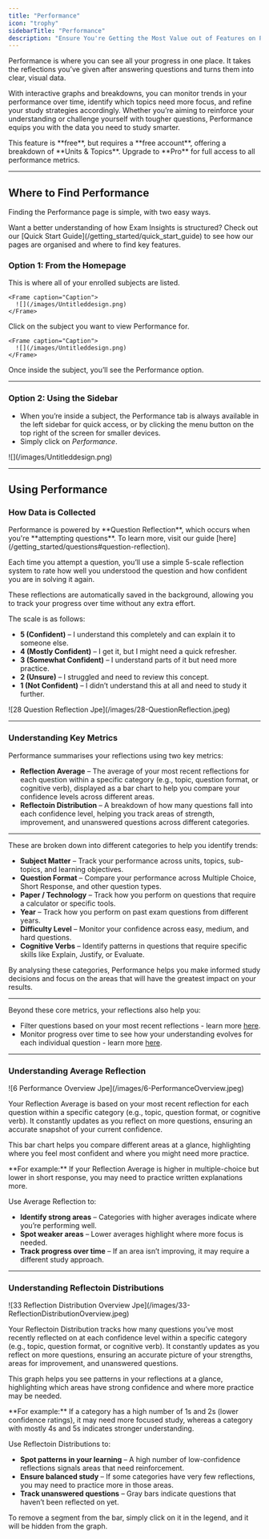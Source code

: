 ```yaml
---
title: "Performance"
icon: "trophy"
sidebarTitle: "Performance"
description: "Ensure You're Getting the Most Value out of Features on Performance"
---
```


Performance is where you can see all your progress in one place. It takes the reflections you’ve given after answering questions and turns them into clear, visual data.

With interactive graphs and breakdowns, you can monitor trends in your performance over time, identify which topics need more focus, and refine your study strategies accordingly. Whether you’re aiming to reinforce your understanding or challenge yourself with tougher questions, Performance equips you with the data you need to study smarter.

<Note>
  This feature is **free**, but requires a **free account**, offering a breakdown of **Units & Topics**. Upgrade to **Pro** for full access to all performance metrics.
</Note>

---

## Where to Find Performance

Finding the Performance page is simple, with two easy ways.

<Tip>
  Want a better understanding of how Exam Insights is structured? Check out our [Quick Start Guide](/getting_started/quick_start_guide) to see how our pages are organised and where to find key features.
</Tip>

### Option 1: From the Homepage

<Steps>
  <Step title="Go to your My Subjects (Home)">
    This is where all of your enrolled subjects are listed.

    <Frame caption="Caption">
      ![](/images/Untitleddesign.png)
    </Frame>
  </Step>
  <Step title="Select a Subject">
    Click on the subject you want to view Performance for.

    <Frame caption="Caption">
      ![](/images/Untitleddesign.png)
    </Frame>
  </Step>
  <Step title="Click Performance">
    Once inside the subject, you’ll see the Performance option.
  </Step>
</Steps>

---

### Option 2: Using the Sidebar

- When you’re inside a subject, the Performance tab is always available in the left sidebar for quick access, or by clicking the menu button on the top right of the screen for smaller devices.
- Simply click on _Performance_.

<Frame caption="Caption">
  ![](/images/Untitleddesign.png)
</Frame>

---

## Using Performance

### How Data is Collected

<Tip>
  Performance is powered by **Question Reflection**, which occurs when you're **attempting questions**. To learn more, visit our guide [here](/getting_started/questions#question-reflection).
</Tip>

Each time you attempt a question, you’ll use a simple 5-scale reflection system to rate how well you understood the question and how confident you are in solving it again.

These reflections are automatically saved in the background, allowing you to track your progress over time without any extra effort.

The scale is as follows:

- **5 (Confident)** – I understand this completely and can explain it to someone else.
- **4 (Mostly Confident)** – I get it, but I might need a quick refresher.
- **3 (Somewhat Confident)** – I understand parts of it but need more practice.
- **2 (Unsure)** – I struggled and need to review this concept.
- **1 (Not Confident)** – I didn’t understand this at all and need to study it further.

<Frame caption="Question Reflection on our QCAA Physics Questions Page">
  ![28 Question Reflection Jpe](/images/28-QuestionReflection.jpeg)
</Frame>

---

### Understanding Key Metrics

Performance summarises your reflections using two key metrics:

- **Reflection Average** – The average of your most recent reflections for each question within a specific category (e.g., topic, question format, or cognitive verb), displayed as a bar chart to help you compare your confidence levels across different areas.
- **Reflectoin Distribution** – A breakdown of how many questions fall into each confidence level, helping you track areas of strength, improvement, and unanswered questions across different categories.

---

These are broken down into different categories to help you identify trends:

- **Subject Matter** – Track your performance across units, topics, sub-topics, and learning objectives.
- **Question Format** – Compare your performance across Multiple Choice, Short Response, and other question types.
- **Paper / Technology** – Track how you perform on questions that require a calculator or specific tools.
- **Year** – Track how you perform on past exam questions from different years.
- **Difficulty Level** – Monitor your confidence across easy, medium, and hard questions.
- **Cognitive Verbs** – Identify patterns in questions that require specific skills like Explain, Justify, or Evaluate.

By analysing these categories, Performance helps you make informed study decisions and focus on the areas that will have the greatest impact on your results.

---

Beyond these core metrics, your reflections also help you:

- Filter questions based on your most recent reflections - learn more [here](/getting_started/questions#filtering-questions).
- Monitor progress over time to see how your understanding evolves for each individual question - learn more [here](/getting_started/questions#question-reflection).

---

### Understanding Average Reflection

<Frame caption="Average Reflection on our QCAA Physics Performance Page">
  ![6 Performance Overview Jpe](/images/6-PerformanceOverview.jpeg)
</Frame>

Your Reflection Average is based on your most recent reflection for each question within a specific category (e.g., topic, question format, or cognitive verb). It constantly updates as you reflect on more questions, ensuring an accurate snapshot of your current confidence.

This bar chart helps you compare different areas at a glance, highlighting where you feel most confident and where you might need more practice.

<Note>
  **For example:** If your Reflection Average is higher in multiple-choice but lower in short response, you may need to practice written explanations more.
</Note>

Use Average Reflection to:

- **Identify strong areas** – Categories with higher averages indicate where you’re performing well.
- **Spot weaker areas** – Lower averages highlight where more focus is needed.
- **Track progress over time** – If an area isn’t improving, it may require a different study approach.

---

### Understanding Reflectoin Distributions

<Frame caption="Reflectoin Distributions on our QCAA Physics Performance Page">
  ![33 Reflection Distribution Overview Jpe](/images/33-ReflectionDistributionOverview.jpeg)
</Frame>

Your Reflectoin Distribution tracks how many questions you’ve most recently reflected on at each confidence level within a specific category (e.g., topic, question format, or cognitive verb). It constantly updates as you reflect on more questions, ensuring an accurate picture of your strengths, areas for improvement, and unanswered questions.

This graph helps you see patterns in your reflections at a glance, highlighting which areas have strong confidence and where more practice may be needed.

<Note>
  **For example:** If a category has a high number of 1s and 2s (lower confidence ratings), it may need more focused study, whereas a category with mostly 4s and 5s indicates stronger understanding.
</Note>

Use Reflectoin Distributions to:

- **Spot patterns in your learning** – A high number of low-confidence reflections signals areas that need reinforcement.
- **Ensure balanced study** – If some categories have very few reflections, you may need to practice more in those areas.
- **Track unanswered questions** – Gray bars indicate questions that haven’t been reflected on yet.

<Tip>
  To remove a segment from the bar, simply click on it in the legend, and it will be hidden from the graph.
</Tip>